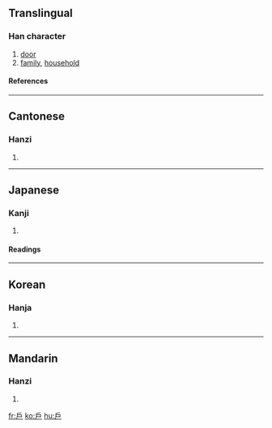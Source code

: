 {{see|户|戸}}

==Translingual==
===Han character===
{{Han char|rn=63|rad=戶|as=00|sn=4|four=3027<sub>7</sub>|canj=竹尸 (HS)}}
# [[door]]
# [[family]], [[household]]
====References====
{{Han ref|kx=0414.320|dkj=11696|dj=0759.030|hdz=32257.010|uh=6236|ud=25142|bh=A4E1|bd=42209}}
----
==Cantonese==
===Hanzi===
{{yue-hanzi|jyut=|y=wu6}}
# {{defn|Cantonese}}
----
==Japanese==
===Kanji===
{{ja-kanji|grade=|rs=戶00}}
# {{defn|Japanese}} 
====Readings====
{{ja-readings|on=[[こ]] (ko)|kun=[[と]] (to), [[へ]] (he)}}
----
==Korean==
===Hanja===
{{ko-hanja|hangeul=호|eumhun=지게|rv=ho|mr=ho|y=ho}}
# {{defn|Korean}}
----
==Mandarin==
===Hanzi===
{{cmn-hanzi|sim=户|pin=[[hù]] ([[hu4]])|wg=hu<sup>4</sup>}}
# {{defn|Mandarin}}

[[fr:戶]]
[[ko:戶]]
[[hu:戶]]
